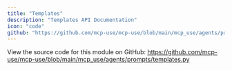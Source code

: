 ```yaml
---
title: "Templates"
description: "Templates API Documentation"
icon: "code"
github: "https://github.com/mcp-use/mcp-use/blob/main/mcp_use/agents/prompts/templates.py"
---
```



<Callout type="info" title="Source Code">
View the source code for this module on GitHub: <a href='https://github.com/mcp-use/mcp-use/blob/main/mcp_use/agents/prompts/templates.py' target='_blank' rel='noopener noreferrer'>https://github.com/mcp-use/mcp-use/blob/main/mcp_use/agents/prompts/templates.py</a>
</Callout>
